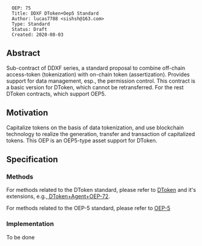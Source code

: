 <pre>
  OEP: 75
  Title: DDXF DToken+Oep5 Standard
  Author: lucas7788 <sishsh@163.com>
  Type: Standard
  Status: Draft
  Created: 2020-08-03
</pre>

==Abstract==

Sub-contract of DDXF series, a standard proposal to combine off-chain access-token (tokenization) with on-chain token (assertization). Provides support for data management, esp., the permission control. This contract is a basic version for DToken, which cannot be retransferred. For the rest DToken contracts, which support OEP5.

==Motivation==

Capitalize tokens on the basis of data tokenization, and use blockchain technology to realize the generation, transfer and transaction of capitalized tokens. This OEP is an OEP5-type asset support for DToken.

==Specification==

===Methods===

For methods related to the DToken standard, please refer to
[[https://github.com/ontio/OEPs/blob/master/OEPS/OEP-71.mediawiki | DToken]] and it's extensions,
e.g.,[[https://github.com/ontio/OEPs/blob/master/OEPS/OEP-72.mediawiki | DToken+Agent+OEP-72]].


For methods related to the OEP-5 standard, please refer to
[[https://github.com/ontio/OEPs/blob/master/OEPS/OEP-5.mediawiki | OEP-5]]


===Implementation===

To be done

